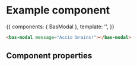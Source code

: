 
<Meta title="Vue/BasModal" component={BasModal} />

# Example component

<Preview>
    <Story name="Default">
    {{
        components: { BasModal },
        template: '<BasModal></BasModal>',
    }}
    </Story>
</Preview>

```html
<bas-modal message="Accio brains!"></bas-modal>
```

## Component properties
<Props of={BasModal} />
